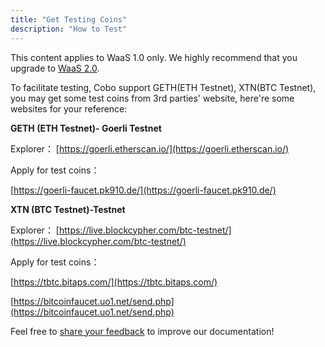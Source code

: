 ```yaml
---
title: "Get Testing Coins"
description: "How to Test"
---
```

<Note>This content applies to WaaS 1.0 only. We highly recommend that you upgrade to [WaaS 2.0](https://www.cobo.com/developers/v2/guides/overview/introduction).</Note>

To facilitate testing, Cobo support GETH(ETH Testnet), XTN(BTC Testnet), you may get some test coins from 3rd parties'
website, here're some websites for your reference:

**GETH (ETH Testnet)- Goerli Testnet**

Explorer： [https://goerli.etherscan.io/](https://goerli.etherscan.io/)

Apply for test coins：

[https://goerli-faucet.pk910.de/](https://goerli-faucet.pk910.de/)

**XTN (BTC Testnet)-Testnet**

Explorer： [https://live.blockcypher.com/btc-testnet/](https://live.blockcypher.com/btc-testnet/)

Apply for test coins：

[https://tbtc.bitaps.com/](https://tbtc.bitaps.com/)

[https://bitcoinfaucet.uo1.net/send.php](https://bitcoinfaucet.uo1.net/send.php)

<Tip>Feel free to [share your feedback](https://forms.zohopublic.com/cobo/form/DocumentFeedbackForm/formperma/QvLOhxJv1_JMsJ-1dleZ8Itb_7rzN-LtgvsDdxosoVI) to improve our documentation!</Tip>
